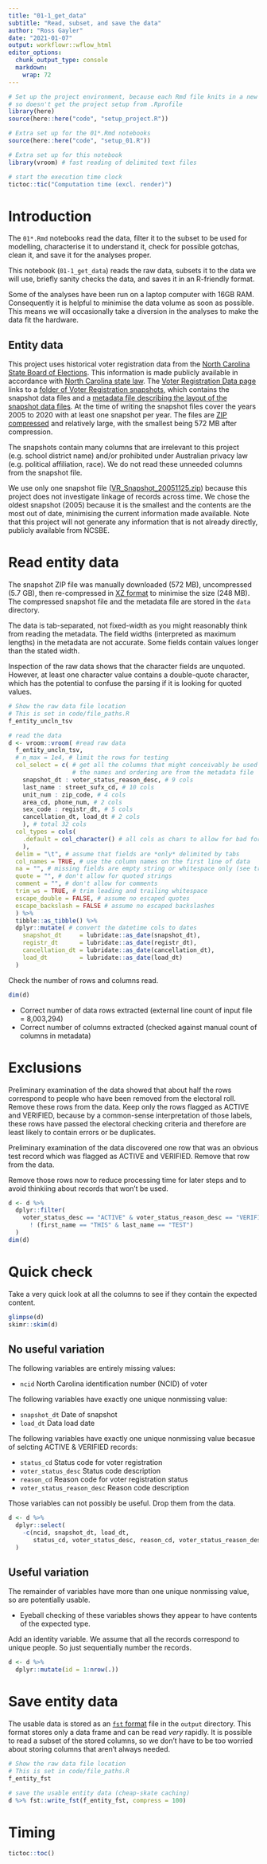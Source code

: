 ```yaml
---
title: "01-1_get_data"
subtitle: "Read, subset, and save the data"
author: "Ross Gayler"
date: "2021-01-07"
output: workflowr::wflow_html
editor_options:
  chunk_output_type: console
  markdown: 
    wrap: 72
---
```


```r
# Set up the project environment, because each Rmd file knits in a new R session
# so doesn't get the project setup from .Rprofile
library(here)
source(here::here("code", "setup_project.R"))

# Extra set up for the 01*.Rmd notebooks
source(here::here("code", "setup_01.R"))

# Extra set up for this notebook
library(vroom) # fast reading of delimited text files

# start the execution time clock
tictoc::tic("Computation time (excl. render)")
```

# Introduction

The `01*.Rmd` notebooks read the data, filter it to the subset to be
used for modelling, characterise it to understand it, check for possible
gotchas, clean it, and save it for the analyses proper.

This notebook (`01-1_get_data`) reads the raw data, subsets it to the
data we will use, briefly sanity checks the data, and saves it in an
R-friendly format.

Some of the analyses have been run on a laptop computer with 16GB RAM.
Consequently it is helpful to minimise the data volume as soon as
possible. This means we will occasionally take a diversion in the
analyses to make the data fit the hardware.

## Entity data

This project uses historical voter registration data from the [North
Carolina State Board of Elections](https://www.ncsbe.gov/). This
information is made publicly available in accordance with [North
Carolina state
law](https://s3.amazonaws.com/dl.ncsbe.gov/ReadMe_PUBLIC_DATA.txt). The
[Voter Registration Data
page](https://www.ncsbe.gov/results-data/voter-registration-data) links
to a [folder of Voter Registration
snapshots](https://dl.ncsbe.gov/index.html?prefix=data/Snapshots/),
which contains the snapshot data files and a [metadata file describing
the layout of the snapshot data
files](https://s3.amazonaws.com/dl.ncsbe.gov/data/Snapshots/layout_VR_Snapshot.txt).
At the time of writing the snapshot files cover the years 2005 to 2020
with at least one snapshot per year. The files are [ZIP
compressed](https://en.wikipedia.org/wiki/ZIP_(file_format)) and
relatively large, with the smallest being 572 MB after compression.

The snapshots contain many columns that are irrelevant to this project
(e.g. school district name) and/or prohibited under Australian privacy
law (e.g. political affiliation, race). We do not read these unneeded
columns from the snapshot file.

We use only one snapshot file
([VR_Snapshot_20051125.zip](https://s3.amazonaws.com/dl.ncsbe.gov/data/Snapshots/VR_Snapshot_20051125.zip))
because this project does not investigate linkage of records across
time. We chose the oldest snapshot (2005) because it is the smallest and
the contents are the most out of date, minimising the current
information made available. Note that this project will not generate any
information that is not already directly, publicly available from NCSBE.

# Read entity data

The snapshot ZIP file was manually downloaded (572 MB), uncompressed
(5.7 GB), then re-compressed in [XZ
format](https://en.wikipedia.org/wiki/XZ_Utils) to minimise the size
(248 MB). The compressed snapshot file and the metadata file are stored
in the `data` directory.

The data is tab-separated, not fixed-width as you might reasonably think
from reading the metadata. The field widths (interpreted as maximum
lengths) in the metadata are not accurate. Some fields contain values
longer than the stated width.

Inspection of the raw data shows that the character fields are unquoted.
However, at least one character value contains a double-quote character,
which has the potential to confuse the parsing if it is looking for
quoted values.

```r
# Show the raw data file location
# This is set in code/file_paths.R
f_entity_uncln_tsv

# read the data
d <- vroom::vroom( #read raw data
  f_entity_uncln_tsv,
  # n_max = 1e4, # limit the rows for testing
  col_select = c( # get all the columns that might conceivably be used
                  # the names and ordering are from the metadata file
    snapshot_dt : voter_status_reason_desc, # 9 cols
    last_name : street_sufx_cd, # 10 cols
    unit_num : zip_code, # 4 cols
    area_cd, phone_num, # 2 cols
    sex_code : registr_dt, # 5 cols
    cancellation_dt, load_dt # 2 cols
    ), # total 32 cols
  col_types = cols(
    .default = col_character() # all cols as chars to allow for bad formatting
    ),
  delim = "\t", # assume that fields are *only* delimited by tabs
  col_names = TRUE, # use the column names on the first line of data
  na = "", # missing fields are empty string or whitespace only (see trim_ws argument)
  quote = "", # don't allow for quoted strings
  comment = "", # don't allow for comments
  trim_ws = TRUE, # trim leading and trailing whitespace
  escape_double = FALSE, # assume no escaped quotes
  escape_backslash = FALSE # assume no escaped backslashes
  ) %>% 
  tibble::as_tibble() %>% 
  dplyr::mutate( # convert the datetime cols to dates
    snapshot_dt     = lubridate::as_date(snapshot_dt),
    registr_dt      = lubridate::as_date(registr_dt),
    cancellation_dt = lubridate::as_date(cancellation_dt),
    load_dt         = lubridate::as_date(load_dt)
  )
```

Check the number of rows and columns read.

```r
dim(d)
```

-   Correct number of data rows extracted (external line count of input
    file = 8,003,294)
-   Correct number of columns extracted (checked against manual count of
    columns in metadata)

# Exclusions

Preliminary examination of the data showed that about half the rows
correspond to people who have been removed from the electoral roll.
Remove these rows from the data. Keep only the rows flagged as ACTIVE
and VERIFIED, because by a common-sense interpretation of those labels,
these rows have passed the electoral checking criteria and therefore
are least likely to contain errors or be duplicates.

Preliminary examination of the data discovered one row that was an
obvious test record which was flagged as ACTIVE and VERIFIED. Remove
that row from the data.

Remove those rows now to reduce processing time for later steps and to
avoid thinkiing about records that won't be used.

```r
d <- d %>% 
  dplyr::filter(
    voter_status_desc == "ACTIVE" & voter_status_reason_desc == "VERIFIED",
      ! (first_name == "THIS" & last_name == "TEST")
  )
dim(d)
```

# Quick check

Take a very quick look at all the columns to see if they contain the
expected content.

```r
glimpse(d)
skimr::skim(d)
```

## No useful variation

The following variables are entirely missing values:

-   `ncid` North Carolina identification number (NCID) of voter

The following variables have exactly one unique nonmissing value:

-   `snapshot_dt` Date of snapshot
-   `load_dt` Data load date

The following variables have exactly one unique nonmissing value becasue of selcting ACTIVE & VERIFIED records:

* `status_cd` Status code for voter registration
* `voter_status_desc` Status code description
* `reason_cd` Reason code for voter registration status
* `voter_status_reason_desc` Reason code description

Those variables can not possibly be useful. Drop them from the data.

```r
d <- d %>% 
  dplyr::select(
    -c(ncid, snapshot_dt, load_dt,
       status_cd, voter_status_desc, reason_cd, voter_status_reason_desc)
  )
```

## Useful variation

The remainder of variables have more than one unique nonmissing value,
so are potentially usable.

-   Eyeball checking of these variables shows they appear to have
    contents of the expected type.
    
Add an identity variable.
We assume that all the records correspond to unique people.
So just sequentially number the records.

```r
d <- d %>% 
  dplyr::mutate(id = 1:nrow(.))
```

# Save entity data

The usable data is stored as an [`fst` format](https://www.fstpackage.org/) file in the `output` directory.
This format stores only a data frame and can be read *very* rapidly.
It is possible to read a subset of the stored columns,
so we don't have to be too worried about storing columns that aren't always needed.

```r
# Show the raw data file location
# This is set in code/file_paths.R
f_entity_fst

# save the usable entity data (cheap-skate caching)
d %>% fst::write_fst(f_entity_fst, compress = 100) 
```




# Timing {.unnumbered}

```r
tictoc::toc()
```
